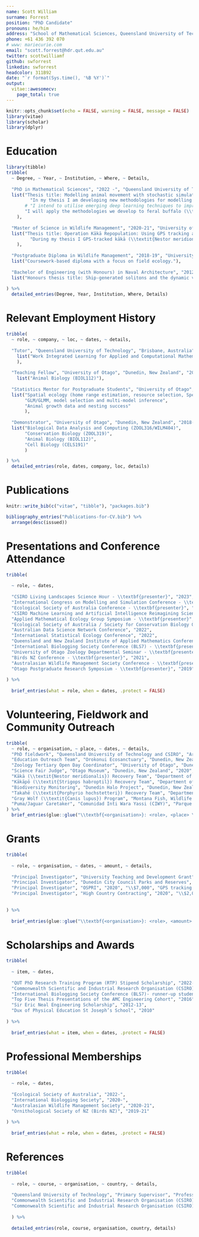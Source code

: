 ```yaml
---
name: Scott William
surname: Forrest
position: "PhD Candidate"
pronouns: he/him
address: "School of Mathematical Sciences, Queensland University of Technology"
phone: +61 436 392 070
# www: mariecurie.com
email: "scott.forrest@hdr.qut.edu.au"
twitter: scottwilliamf
github: swforrest
linkedin: swforrest
headcolor: 311B92
date: "`r format(Sys.time(), '%B %Y')`"
output:
  vitae::awesomecv:
    page_total: true
---
```


```r

knitr::opts_chunk$set(echo = FALSE, warning = FALSE, message = FALSE)
library(vitae)
library(scholar)
library(dplyr)

```

<!-- # Some stuff about me -->

<!--  * I poisoned myself doing research. -->
<!--  * I was the first woman to win a Nobel prize -->
<!--  * I was the first person and only woman to win a Nobel prize in two different sciences. -->

# Education

```r

library(tibble)
tribble(
  ~ Degree, ~ Year, ~ Institution, ~ Where, ~ Details,
  
  "PhD in Mathematical Sciences", "2022 -", "Queensland University of Technology", "Brisbane, Australia",
  list("Thesis title: Modelling animal movement with stochastic simulations and deep learning",
         "In my thesis I am developing new methodologies for modelling animal movement, with a focus on stochastic simulations.",
       # "I intend to utilise emerging deep learning techniques to improve our ability to understand and predict animal movement.",
       "I will apply the methodologies we develop to feral buffalo (\\textit{Bubalus bubalis}) and cattle (\\textit{Bos indicus}) in Northern Australia's tropical savannas."
    ),
  
  "Master of Science in Wildlife Management", "2020-21", "University of Otago", "Dunedin, New Zealand",
  list("Thesis title: Operation Kākā Repopulation: Using GPS tracking and spatial modelling to restore a flagship species.",
         "During my thesis I GPS-tracked kākā (\\textit{Nestor meridionalis}) and quantified their space use and resource selection, as well as their behaviours through accelerometry data."
    ),
  
  "Postgraduate Diploma in Wildlife Management", "2018-19", "University of Otago", "Dunedin, New Zealand",
  list("Coursework-based diploma with a focus on field ecology."),
  
  "Bachelor of Engineering (with Honours) in Naval Architecture", "2012-16", "Flinders University and Australian Maritime College", "Adelaide and Launceston, Australia",
  list("Honours thesis title: Ship-generated solitons and the dynamic vessel response as a function of blockage.")
  
) %>%
  detailed_entries(Degree, Year, Institution, Where, Details)

```

# Relevant Employment History

```r

tribble(
  ~ role, ~ company, ~ loc, ~ dates, ~ details,
  
  "Tutor", "Queensland University of Technology", "Brisbane, Australia", "2023", 
    list("Work Integrated Learning for Applied and Computational Mathematics (MXB328)"
    ),
  
  "Teaching Fellow", "University of Otago", "Dunedin, New Zealand", "2020-21", 
    list("Animal Biology (BIOL112)"),
  
  "Statistics Mentor for Postgraduate Students", "University of Otago", "Dunedin, New Zealand", "2019-21", 
  list("Spatial ecology (home range estimation, resource selection, Species Distribution Modelling)",
       "GLM/GLMM, model selection and multi-model inference",
       "Animal growth data and nesting success"
       ),
  
  "Demonstrator", "University of Otago", "Dunedin, New Zealand", "2018-21", 
  list("Biological Data Analysis and Computing (ZOOL316/WILM404)",
       "Conservation Biology (ZOOL319)",
       "Animal Biology (BIOL112)",
       "Cell Biology (CELS191)"
       )

) %>% 
  detailed_entries(role, dates, company, loc, details)

```

# Publications

```r

knitr::write_bib(c("vitae", "tibble"), "packages.bib")

bibliography_entries("Publications-for-CV.bib") %>%
  arrange(desc(issued))

```

# Presentations and Conference Attendance

```r

tribble(
  
  ~ role, ~ dates,
  
  "CSIRO Living Landscapes Science Hour - \\textbf{presenter}", "2023",
  "International Congress on Modelling and Simulation Conference - \\textbf{presenter}", "2023",
  "Ecological Society of Australia Conference - \\textbf{presenter}", "2023",
  "CSIRO Machine Learning and Artificial Intelligence Reimagining Science Symposium", "2023",
  "Applied Mathematical Ecology Group Symposium - \\textbf{presenter}", "2023",
  "Ecological Society of Australia / Society for Conservation Biology Oceania Conference - \\textbf{presenter}", "2022",
  "Australian Data Science Network Conference", "2022",
  "International Statistical Ecology Conference", "2022",
  "Queensland and New Zealand Institute of Applied Mathematics Conference", "2022",
  "International Biologging Society Conference (BLS7) - \\textbf{presenter}", "2021",
  "University of Otago Zoology Departmental Seminar - \\textbf{presenter}", "2021",
  "Birds NZ Conference - \\textbf{presenter}", "2021",
  "Australasian Wildlife Management Society Conference - \\textbf{presenter}", "2020",
  "Otago Postgraduate Research Symposium - \\textbf{presenter}", "2019"
  
) %>% 
  
  brief_entries(what = role, when = dates, .protect = FALSE)

```

# Volunteering, Fieldwork and Community Outreach

<!-- \begin{cvparagraph} -->
<!-- In addition to sessional tutoring, I also teach data analysis workshops for industry professionals. -->
<!-- \end{cvparagraph} -->

```r

tribble(
  ~ role, ~ organisation, ~ place, ~ dates, ~ details,
  "PhD fieldwork", "Queensland University of Technology and CSIRO", "Arnhem Land, Australia", "2023", "Attaching GPS devices to feral buffalo (\\textit{Bubalus bubalis})",
  "Education Outreach Team", "Orokonui Ecosanctuary", "Dunedin, New Zealand", "2020-21", "Educational tours for school and public groups within Orokonui Ecosanctuary.",
  "Zoology Tertiary Open Day Coordinator", "University of Otago", "Dunedin, New Zealand", "2020", "Organising and running the Zoology stand at the University of Otago Tertiary Open Day.",
  "Science Fair Judge", "Otago Museum", "Dunedin, New Zealand", "2020", "Judging science fair projects for secondary school students.",
  "Kākā (\\textit{Nestor meridionalis}) Recovery Team", "Department of Conservation", "Fiordland National Park, New Zealand", "2019", "Mist-netting kākā and attaching telemetry devices.",
  "Kākāpō (\\textit{Strigops habroptil}) Recovery Team", "Department of Conservation", "Whenua Hou (Codfish Island), New Zealand", "2019", "Juvenile kākāpō feeding and health checks, telemetry device attachment and triangulation.",
  "Biodiversity Monitoring", "Dunedin Halo Project", "Dunedin, New Zealand", "2019", "Monitoring of pest control tracking tunnels.",
  "Takahē (\\textit{Porphyrio hochstetteri}) Recovery Team", "Department of Conservation", "Kahurangi National Park", "2018", "Takahē telemetry triangulation and health checks.",
  "Gray Wolf (\\textit{Canis lupus}) Program", "Montana Fish, Wildlife and Parks", "Western Montana, USA", "2017", "Gray wolf telemetry triangulation and assessment of presence through faeces and markings.",
  "Puma/Jaguar Caretaker", "Comunidad Inti Wara Yassi (CIWY)", "Parque Ambue Ari, Bolivia", "2014", "Caring for rehabilitated pumas (\\textit{Puma concolor}) and jaguars (\\textit{Panthera onca})."
) %>% 
  brief_entries(glue::glue("\\textbf{<organisation>}: <role>, <place> \\newline <details>", .open = "<", .close = ">"), paste0(dates, "\\newline"), .protect = FALSE)

```


# Grants

```r

tribble(
  
  ~ role, ~ organisation, ~ dates, ~ amount, ~ details,
  
  "Principal Investigator", "University Teaching and Development Grant", "2020-21", "\\$10,124", "Integrating MOOC platform xOtago into the teaching of Zoology papers for future flexibility and resilience",
  "Principal Investigator", "Dunedin City Council Parks and Reserves", "2020", "\\$15,000", "GPS tracking kākā from Orokonui Ecosanctuary",
  "Principal Investigator", "OSPRI", "2020", "\\$7,000", "GPS tracking kākā from Orokonui Ecosanctuary",
  "Principal Investigator", "High Country Contracting", "2020", "\\$2,000", "GPS tracking kākā from Orokonui Ecosanctuary"
  
  
) %>% 
  
  brief_entries(glue::glue("\\textbf{<organisation>}: <role>, <amount> \\newline <details>", .open = "<", .close = ">"), paste0(dates, "\\newline"), .protect = FALSE)

```

\newpage

# Scholarships and Awards

```r

tribble(
  
  ~ item, ~ dates,
  
  "QUT PhD Research Training Program (RTP) Stipend Scholarship", "2022-",
  "Commonwealth Scientific and Industrial Research Organisation (CSIRO) Top-Up Scholarship", "2022-",
  "International Biologging Society Conference (BLS7)- runner-up student presentation", "2021",
  "Top Five Thesis Presentations of the AMC Engineering Cohort", "2016",
  "Sir Eric Neal Engineering Scholarship", "2012-13",
  "Dux of Physical Education St Joseph’s School", "2010"
  
) %>% 
  
  brief_entries(what = item, when = dates, .protect = FALSE)

```

# Professional Memberships

```r

tribble(
  
  ~ role, ~ dates,
  
  "Ecological Society of Australia", "2022-",
  "International Biologging Society", "2020-",
  "Australasian Wildlife Management Society", "2020-21",
  "Ornithological Society of NZ (Birds NZ)", "2019-21"
  
) %>% 
  
  brief_entries(what = role, when = dates, .protect = FALSE)

```

# References

```r

tribble(
  
  ~ role, ~ course, ~ organisation, ~ country, ~ details,
  
  "Queensland University of Technology", "Primary Supervisor", "Professor Michael Bode", "Brisbane, Australia", "Email: michael.bode@qut.edu.au",
  "Commonwealth Scientific and Industrial Research Organisation (CSIRO)", "Primary External Supervisor", "Dr Andrew Hoskins", "Townsville, Australia", "Email: andrew.hoskins@csiro.au",
  "Commonwealth Scientific and Industrial Research Organisation (CSIRO)", "Associate External Supervisor", "Dr Dan Pagendam", "Brisbane, Australia", "Email: dan.pagendam@data61.csiro.au"
  
  ) %>% 
  
  detailed_entries(role, course, organisation, country, details)

```


<!-- # Publications -->

<!-- # ```{r} -->

<!-- # ECYMO3YAAAAJ -->

<!-- scholar::get_publications("ECYMO3YAAAAJ") %>%  -->
<!--   detailed_entries( -->
<!--     what = title, -->
<!--     when = year, -->
<!--     with = author, -->
<!--     where = journal, -->
<!--     why = cites -->
<!--   ) -->

<!-- ``` -->

